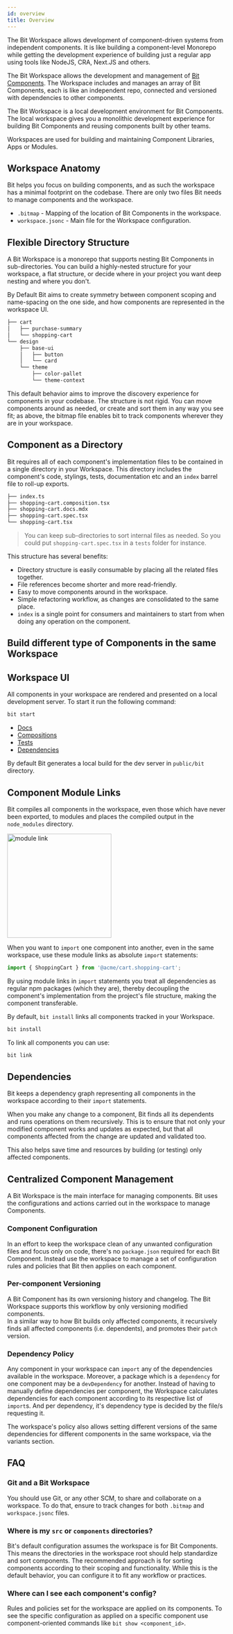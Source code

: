 ```yaml
---
id: overview
title: Overview
---
```


The Bit Workspace allows development of component-driven systems from independent components. It is like building a component-level Monorepo while getting the development experience of building just a regular app using tools like NodeJS, CRA, Next.JS and others.

The Bit Workspace allows the development and management of [Bit Components](/components/overview). The Workspace includes
and manages an array of Bit Components, each is like an independent repo, connected and versioned with dependencies to other components.

The Bit Workspace is a local development environment for Bit Components. The local workspace gives you a monolithic development experience for building Bit Components and reusing components built by other teams.

Workspaces are used for building and maintaining Component Libraries, Apps or Modules. <!--TODO [Component Libraries](/), [Apps](/), [Modules](/) -->

## Workspace Anatomy

Bit helps you focus on building components, and as such the workspace has a minimal footprint on the codebase. There are only two files Bit needs to manage components and the workspace.

- `.bitmap` - Mapping of the location of Bit Components in the workspace.
- `workspace.jsonc` - Main file for the Workspace configuration.

## Flexible Directory Structure

A Bit Workspace is a monorepo that supports nesting Bit Components in sub-directories. You can build a highly-nested structure for your workspace, a flat structure, or decide where in your project you want deep nesting and where you don't.

By Default Bit aims to create symmetry between component scoping and name-spacing on the one side, and how components are represented in the workspace UI.

```sh title="Components in workspace sorted according to functionality"
├── cart
│   ├── purchase-summary
│   └── shopping-cart
└── design
    ├── base-ui
    │   ├── button
    │   └── card
    └── theme
        ├── color-pallet
        └── theme-context
```

This default behavior aims to improve the discovery experience for components in your codebase. The structure is not rigid. You can move components around as needed, or create and sort them in any way you see fit; as above, the bitmap file enables bit to track components wherever they are in your workspace.

## Component as a Directory

Bit requires all of each component's implementation files to be contained in a single directory in your Workspace. This directory includes the component's code, stylings, tests, documentation etc and an `index` barrel file to roll-up exports.

```sh title="Basic component directory"
├── index.ts
├── shopping-cart.composition.tsx
├── shopping-cart.docs.mdx
├── shopping-cart.spec.tsx
└── shopping-cart.tsx
```

> You can keep sub-directories to sort internal files as needed. So you could put `shopping-cart.spec.tsx` in a `tests` folder for instance.

This structure has several benefits:

- Directory structure is easily consumable by placing all the related files together.
- File references become shorter and more read-friendly.
- Easy to move components around in the workspace.
- Simple refactoring workflow, as changes are consolidated to the same place.
- `index` is a single point for consumers and maintainers to start from when doing any operation on the component.

## Build different type of Components in the same Workspace

## Workspace UI

All components in your workspace are rendered and presented on a local development server. To start it run the following command:

```sh
bit start
```

- [Docs](/docs/overview)
- [Compositions](/compositions/overview)
- [Tests](/tester/overview)
- [Dependencies](/dependencies/overview)

By default Bit generates a local build for the dev server in `public/bit` directory.

## Component Module Links

Bit compiles all components in the workspace, even those which have never been exported, to modules and places the compiled output in the `node_modules` directory.

<div style={{ textAlign: 'center' }}>
  <img src="/img/module-link.png" width="240" alt="module link" />
</div>

When you want to `import` one component into another, even in the same workspace, use these module links as absolute `import` statements:

```jsx
import { ShoppingCart } from '@acme/cart.shopping-cart';
```

By using module links in `import` statements you treat all dependencies as regular npm packages (which they are), thereby decoupling the component's implementation from the project's file structure, making the component transferable.

By default, `bit install` links all components tracked in your Workspace.

```bash
bit install
```

To link all components you can use:

```bash
bit link
```

## Dependencies

Bit keeps a dependency graph representing all components in the workspace according to their `import` statements.

When you make any change to a component, Bit finds all its dependents and runs operations on them recursively. This is to ensure that not only your modified component works and updates as expected, but that all components affected from the change are updated and validated too.

This also helps save time and resources by building (or testing) only affected components.

## Centralized Component Management

A Bit Workspace is the main interface for managing components. Bit uses the configurations and actions carried out in the workspace to manage Components.

### Component Configuration

In an effort to keep the workspace clean of any unwanted configuration files and focus only on code, there's no `package.json` required for each Bit Component. Instead use the workspace to manage a set of configuration rules and policies that Bit then applies on each component.

### Per-component Versioning

A Bit Component has its own versioning history and changelog. The Bit Workspace supports this workflow by only versioning modified components.  
In a similar way to how Bit builds only affected components, it recursively finds all affected components (i.e. dependents), and promotes their `patch` version.

### Dependency Policy

Any component in your workspace can `import` any of the dependencies available in the workspace. Moreover, a package which is a `dependency` for one component may be a `devDependency` for another. Instead of having to manually define dependencies per component, the Workspace calculates dependencies for each component according to its respective list of `import`s. And per dependency, it's dependency type is decided by the file/s requesting it.

The workspace's policy also allows setting different versions of the same dependencies for different components in the same workspace, via the variants section.

## FAQ

### Git and a Bit Workspace

You should use Git, or any other SCM, to share and collaborate on a workspace. To do that, ensure to track changes for both `.bitmap` and `workspace.jsonc` files.

### Where is my `src` or `components` directories?

Bit's default configuration assumes the workspace is for Bit Components. This means the directories in the workspace root should help standardize and sort components. The recommended approach is for sorting components according to their scoping and functionality. While this is the default behavior, you can configure it to fit any workflow or practices.

### Where can I see each component's config?

Rules and policies set for the workspace are applied on its components. To see the specific configuration as applied on a specific component use component-oriented commands like `bit show <component_id>`.
